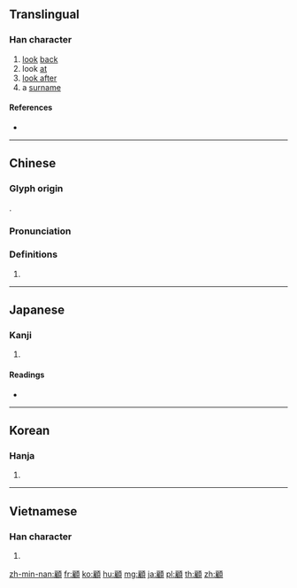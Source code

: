 {{character info/new}}
{{also|顾}}
==Translingual==

===Han character===
{{Han char|rn=181|rad=頁|as=12|sn=21|four=31286|canj=HGMBC,IGMBC|ids=⿰雇頁}}

# [[look]] [[back]]
# look [[at]]
# [[look after]]
# a [[surname]]

====References====
* {{Han ref|kx=1409.380|dkj=43689|dj=1928.050|hdz=74392.110|uh=9867|ud=39015|bh=C555|bd=50517}}

----

==Chinese==
{{zh-forms|s=顾}}

===Glyph origin===
{{Han etym}}
{{Han compound|雇|頁|c1=p|c2=s|ls=psc}}.

===Pronunciation===
{{zh-pron
|m=gù
|c=gu3
|h=pfs=ku
|md=
|mn=kò͘
|w=
|mc=y
|oc=y
|cat=
}}

===Definitions===
{{zh-hanzi}}

# {{rfdef|lang=zh}}

----

==Japanese==

===Kanji===
{{ja-kanji|grade=c|rs=頁12}}

# {{defn|lang=ja|sort=頁12}}

====Readings====
* {{ja-readings|goon=[[く]] (ku)|kanon=[[こ]] (ko)|kun=[[かえりみる]] (kaerimiru)}}

----

==Korean==

===Hanja===
{{ko-hanja|hangeul=고|eumhun=|rv=go|mr=ko|y=ko}}

# {{defn|lang=ko|sort=頁12}}

----

==Vietnamese==

===Han character===
{{vi-hantu|[[cố]]|rs=頁12}}

# {{defn|lang=vi|sort=頁12}}

[[zh-min-nan:顧]]
[[fr:顧]]
[[ko:顧]]
[[hu:顧]]
[[mg:顧]]
[[ja:顧]]
[[pl:顧]]
[[th:顧]]
[[zh:顧]]